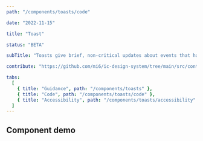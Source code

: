 ```yaml
---
path: "/components/toasts/code"

date: "2022-11-15"

title: "Toast"

status: "BETA"

subTitle: "Toasts give brief, non-critical updates about events that happen in an app. Toasts are sometimes called 'snackbars'."

contribute: "https://github.com/mi6/ic-design-system/tree/main/src/content/structured/components/toasts.mdx"

tabs:
  [
    { title: "Guidance", path: "/components/toasts" },
    { title: "Code", path: "/components/toasts/code" },
    { title: "Accessibility", path: "/components/toasts/accessibility" },
  ]
---
```



## Component demo

<IcAlert
  heading="Coming soon"
  message="Toast component is currently in development."
  variant="info"
/>
